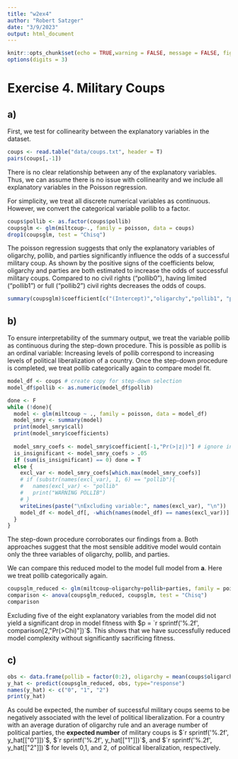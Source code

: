 ---
title: "w2ex4"
author: "Robert Satzger"
date: "3/9/2023"
output: html_document
---

```{r, include=FALSE}
knitr::opts_chunk$set(echo = TRUE,warning = FALSE, message = FALSE, fig.height = 2.75)
options(digits = 3)
```

# Exercise 4. Military Coups
## a)
First, we test for collinearity between the explanatory variables in the dataset.
```{r}
coups <- read.table("data/coups.txt", header = T)
pairs(coups[,-1])
```
There is no clear relationship between any of the explanatory variables. Thus, we can assume there is no issue with collinearity and we include all explanatory variables in the Poisson regression.

For simplicity, we treat all discrete numerical variables as continuous. However, we convert the categorical variable pollib to a factor.

```{r}
coups$pollib <- as.factor(coups$pollib)
coupsglm <- glm(miltcoup~., family = poisson, data = coups)
drop1(coupsglm, test = "Chisq")
```

The poisson regression suggests that only the explanatory variables of oligarchy, pollib, and parties significantly influence the odds of a successful military coup. As shown by the positive signs of the coefficients below, oligarchy and parties are both estimated to increase the odds of successful military coups. Compared to no civil rights ("pollib0"), having limited ("pollib1") or full ("pollib2") civil rights decreases the odds of coups.

```{r}
summary(coupsglm)$coefficient[c("(Intercept)","oligarchy","pollib1", "pollib2","parties"),"Estimate"]
```


## b)
To ensure interpretability of the summary output, we treat the variable pollib as continuous during the step-down procedure. This is possible as pollib is an ordinal variable: Increasing levels of pollib correspond to increasing levels of political liberalization of a country. 
Once the step-down procedure is completed, we treat pollib categorically again to compare model fit.

```{r}
model_df <- coups # create copy for step-down selection
model_df$pollib <- as.numeric(model_df$pollib)

done <- F
while (!done){
  model <- glm(miltcoup ~ ., family = poisson, data = model_df)
  model_smry <- summary(model)
  print(model_smry$call)
  print(model_smry$coefficients)
  
  model_smry_coefs <- model_smry$coefficient[-1,"Pr(>|z|)"] # ignore intercept
  is_insignificant <- model_smry_coefs > .05
  if (sum(is_insignificant) == 0) done = T
  else {
    excl_var <- model_smry_coefs[which.max(model_smry_coefs)]
    # if (substr(names(excl_var), 1, 6) == "pollib"){
    #   names(excl_var) <- "pollib"
    #   print("WARNING POLLIB")
    # }
    writeLines(paste("\nExcluding variable:", names(excl_var), "\n"))
    model_df <- model_df[, -which(names(model_df) == names(excl_var))]
  }
}
```

The step-down procedure corroborates our findings from a. Both approaches suggest that the most sensible additive model would contain only the three variables of oligarchy, pollib, and parties. 

We can compare this reduced model to the model full model from **a**. Here we treat pollib categorically again.

```{r}
coupsglm_reduced <- glm(miltcoup~oligarchy+pollib+parties, family = poisson, data = coups)
comparison <- anova(coupsglm_reduced, coupsglm, test = "Chisq")
comparison
```

Excluding five of the eight explanatory variables from the model did not yield a significant drop in model fitness with $p = `r sprintf('%.2f', comparison[2,"Pr(>Chi)"])`$. This shows that we have successfully reduced model complexity without significantly sacrificing fitness.

## c)

```{r}
obs <- data.frame(pollib = factor(0:2), oligarchy = mean(coups$oligarchy), parties = mean(coups$parties))
y_hat <- predict(coupsglm_reduced, obs, type="response")
names(y_hat) <- c("0", "1", "2")
print(y_hat)
```

As could be expected, the number of successful military coups seems to be negatively associated with the level of political liberalization. For a country with an average duration of oligarchy rule and an average number of political parties, the **expected number** of military coups is $`r sprintf('%.2f', y_hat[["0"]])`$, $`r sprintf('%.2f', y_hat[["1"]])`$, and $`r sprintf('%.2f', y_hat[["2"]])`$ for levels 0,1, and 2, of political liberalization, respectively.
